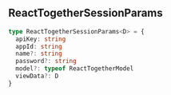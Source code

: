 ## ReactTogetherSessionParams

<a id="reacttogethersessionparams"></a>
<CodeGroup>
```typescript
type ReactTogetherSessionParams<D> = {
  apiKey: string
  appId: string
  name?: string
  password?: string
  model?: typeof ReactTogetherModel
  viewData?: D
}
```
</CodeGroup>